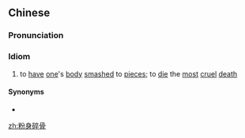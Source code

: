 ==Chinese==
{{zh-forms}}

===Pronunciation===
{{zh-pron
|m=fěnshēnsuìgǔ
|cat=id
}}

===Idiom===
{{zh-idiom}}

# to [[have]] [[one]]'s [[body]] [[smashed]] to [[piece]]s; to [[die]] the [[most]] [[cruel]] [[death]]

====Synonyms====
* {{zh-l|粉骨碎身}}

[[zh:粉身碎骨]]